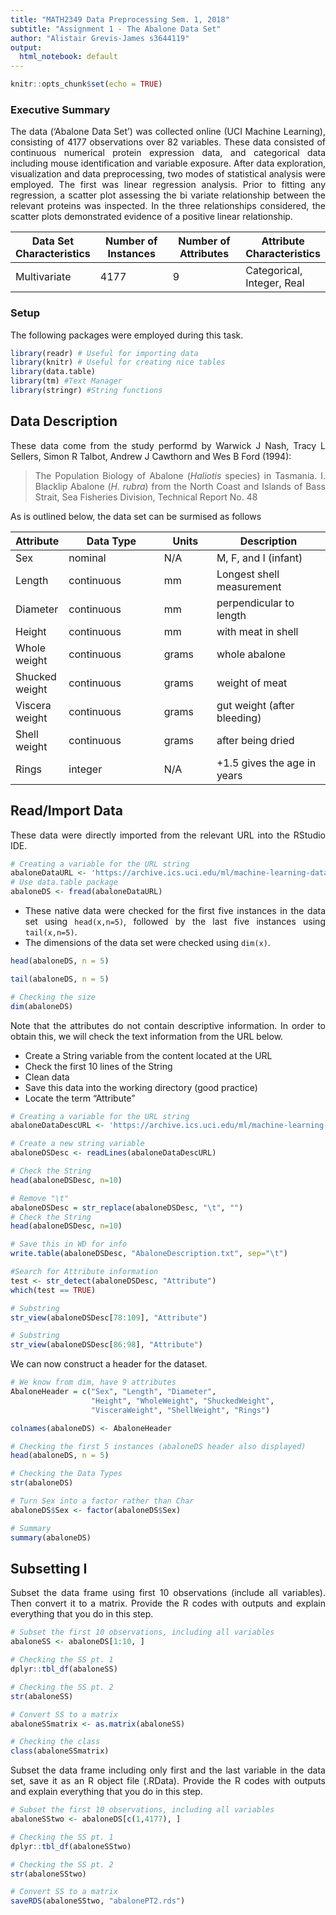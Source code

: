 ```yaml
---
title: "MATH2349 Data Preprocessing Sem. 1, 2018"
subtitle: "Assignment 1 - The Abalone Data Set"
author: "Alistair Grevis-James s3644119"
output: 
  html_notebook: default
---
```

<style> body { text-align: justify} </style>

```r
knitr::opts_chunk$set(echo = TRUE)
```

### Executive Summary
The data (‘Abalone Data Set’) was collected online (UCI Machine Learning), consisting of 4177  observations over 82 variables. These data consisted of continuous numerical protein expression data, and categorical data including mouse identification and variable exposure. After data exploration, visualization and data preprocessing, two modes of statistical analysis were employed. The first was linear regression analysis. Prior to fitting any regression, a scatter plot assessing the bi variate relationship between the relevant proteins was inspected. In the three relationships considered, the scatter plots demonstrated evidence of a positive linear relationship. 

Data Set Characteristics  | Number of Instances  | Number of Attributes | Attribute Characteristics | 
------------------        | ------------------   |  ------------------  | ------------------        |  
Multivariate              |  4177                | 9                    | Categorical, Integer, Real|  

### Setup

The following packages were employed during this task.

```r
library(readr) # Useful for importing data
library(knitr) # Useful for creating nice tables
library(data.table)
library(tm) #Text Manager
library(stringr) #String functions
```

## Data Description
These data come from the study performd by Warwick J Nash, Tracy L Sellers, Simon R Talbot, Andrew J Cawthorn and Wes B Ford (1994):

> The Population Biology of Abalone (_Haliotis_ species) in Tasmania. I. Blacklip Abalone (_H. rubra_) 
> from the North Coast and Islands of Bass Strait, Sea Fisheries Division, Technical Report No. 48

As is outlined below, the data set can be surmised as follows

Attribute       |	Data Type  |	Units	| Description                     |
----	          |	---------	 | -----  |	-----------                     |
Sex		          | nominal		 | N/A    |   M, F, and I (infant)          |
Length		      | continuous | mm	    |  Longest shell measurement      |
Diameter	      | continuous | mm	    | perpendicular to length         |
Height		      | continuous | mm	    | with meat in shell              |
Whole weight	  | continuous | grams	| whole abalone                   |
Shucked weight	| continuous | grams	| weight of meat                  |
Viscera weight  |	continuous | grams	| gut weight (after bleeding)     |
Shell weight	  | continuous | grams	| after being dried               |
Rings		        | integer		 | N/A    | +1.5 gives the age in years     |


## Read/Import Data

These data were directly imported from the relevant URL into the RStudio IDE.

```r
# Creating a variable for the URL string
abaloneDataURL <- 'https://archive.ics.uci.edu/ml/machine-learning-databases/abalone/abalone.data'
# Use data.table package
abaloneDS <- fread(abaloneDataURL)
```

* These native data were checked for the first five instances in the data set using `head(x,n=5)`, followed by the last five instances using `tail(x,n=5)`.
* The dimensions of the data set were checked using `dim(x)`.

```r
head(abaloneDS, n = 5)
```
```r
tail(abaloneDS, n = 5)
```
```r
# Checking the size
dim(abaloneDS)
```

Note that the attributes do not contain descriptive information. In order to obtain this, we will check the text information from the URL below.

* Create a String variable from the content located at the URL
* Check the first 10 lines of the String
* Clean data
* Save this data into the working directory (good practice)
* Locate the term "Attribute"

```r
# Creating a variable for the URL string
abaloneDataDescURL <- 'https://archive.ics.uci.edu/ml/machine-learning-databases/abalone/abalone.names'
```

```r
# Create a new string variable
abaloneDSDesc <- readLines(abaloneDataDescURL)
```

```r
# Check the String
head(abaloneDSDesc, n=10)
```

```r
# Remove "\t"
abaloneDSDesc = str_replace(abaloneDSDesc, "\t", "")
# Check the String
head(abaloneDSDesc, n=10)
```

```r
# Save this in WD for info
write.table(abaloneDSDesc, "AbaloneDescription.txt", sep="\t")
```

```r
#Search for Attribute information
test <- str_detect(abaloneDSDesc, "Attribute")
which(test == TRUE)
```

```r
# Substring
str_view(abaloneDSDesc[78:109], "Attribute")
```

```r
# Substring
str_view(abaloneDSDesc[86:98], "Attribute")
```

We can now construct a header for the dataset.

```r
# We know from dim, have 9 attributes
AbaloneHeader = c("Sex", "Length", "Diameter",
                  "Height", "WholeWeight", "ShuckedWeight",
                  "VisceraWeight", "ShellWeight", "Rings")
```

```r
colnames(abaloneDS) <- AbaloneHeader
```

```r
# Checking the first 5 instances (abaloneDS header also displayed)
head(abaloneDS, n = 5)
```

```r
# Checking the Data Types
str(abaloneDS)
```

```r
# Turn Sex into a factor rather than Char
abaloneDS$Sex <- factor(abaloneDS$Sex)
```

```r
# Summary
summary(abaloneDS)
```

## Subsetting I

Subset the data frame using first 10 observations (include all variables). Then convert it to a matrix. Provide the R codes with outputs and explain everything that you do in this step.

```r
# Subset the first 10 observations, including all variables
abaloneSS <- abaloneDS[1:10, ]
```

```r
# Checking the SS pt. 1
dplyr::tbl_df(abaloneSS)
```

```r
# Checking the SS pt. 2
str(abaloneSS)
```

```r
# Convert SS to a matrix
abaloneSSmatrix <- as.matrix(abaloneSS)
```

```r
# Checking the class
class(abaloneSSmatrix)
```



Subset the data frame including only first and the last variable in the data set, save it as an R object file (.RData). Provide the R codes with outputs and explain everything that you do in this step. 

```r
# Subset the first 10 observations, including all variables
abaloneSStwo <- abaloneDS[c(1,4177), ]
```

```r
# Checking the SS pt. 1
dplyr::tbl_df(abaloneSStwo)
```

```r
# Checking the SS pt. 2
str(abaloneSStwo)
```

```r
# Convert SS to a matrix
saveRDS(abaloneSStwo, "abalonePT2.rds")
```


